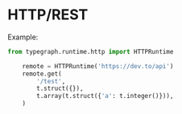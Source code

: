 # HTTP/REST 

Example:

```python
from typegraph.runtime.http import HTTPRuntime

    remote = HTTPRuntime('https://dev.to/api')
    remote.get(
        '/test',
        t.struct({}),
        t.array(t.struct({'a': t.integer()})),
    )
```
